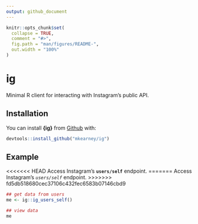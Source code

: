 ```yaml
---
output: github_document
---
```


<!-- README.md is generated from README.Rmd. Please edit that file -->

```r
knitr::opts_chunk$set(
  collapse = TRUE,
  comment = "#>",
  fig.path = "man/figures/README-",
  out.width = "100%"
)
```
# ig

Minimal R client for interacting with Instagram's public API.

## Installation

You can install **{ig}** from [Github](https://github.com) with:

```r
devtools::install_github("mkearney/ig")
```

## Example

<<<<<<< HEAD
Access Instagram's **`users/self`** endpoint.
=======
Access Instagram's *`users/self`* endpoint.
>>>>>>> fd5db518680cec37106c432fec6583b07146cbd9

```r
## get data from users
me <- ig::ig_users_self()

## view data
me
```
